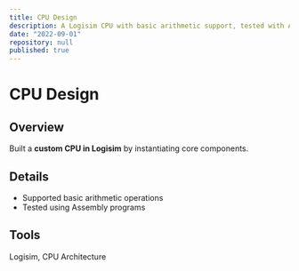 ```yaml
---
title: CPU Design
description: A Logisim CPU with basic arithmetic support, tested with Assembly.
date: "2022-09-01"
repository: null
published: true
---
```


# CPU Design

## Overview
Built a **custom CPU in Logisim** by instantiating core components.

## Details
- Supported basic arithmetic operations  
- Tested using Assembly programs  

## Tools
Logisim, CPU Architecture